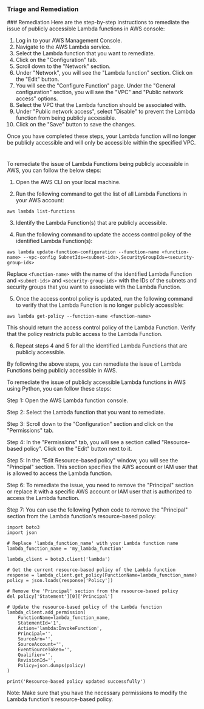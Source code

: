 
### Triage and Remediation
<Tabs>
<Tab title='Remediation'>
### Remediation

<AccordionGroup>
<Accordion title='Using Console' defaultOpen='true'>
Here are the step-by-step instructions to remediate the issue of publicly accessible Lambda functions in AWS console:

1. Log in to your AWS Management Console.
2. Navigate to the AWS Lambda service.
3. Select the Lambda function that you want to remediate.
4. Click on the "Configuration" tab.
5. Scroll down to the "Network" section.
6. Under "Network", you will see the "Lambda function" section. Click on the "Edit" button.
7. You will see the "Configure Function" page. Under the "General configuration" section, you will see the "VPC" and "Public network access" options.
8. Select the VPC that the Lambda function should be associated with.
9. Under "Public network access", select "Disable" to prevent the Lambda function from being publicly accessible.
10. Click on the "Save" button to save the changes.

Once you have completed these steps, your Lambda function will no longer be publicly accessible and will only be accessible within the specified VPC.

#
</Accordion>

<Accordion title='Using CLI'>
To remediate the issue of Lambda Functions being publicly accessible in AWS, you can follow the below steps:

1. Open the AWS CLI on your local machine.

2. Run the following command to get the list of all Lambda Functions in your AWS account:

```
aws lambda list-functions
```

3. Identify the Lambda Function(s) that are publicly accessible.

4. Run the following command to update the access control policy of the identified Lambda Function(s):

```
aws lambda update-function-configuration --function-name <function-name> --vpc-config SubnetIds=<subnet-ids>,SecurityGroupIds=<security-group-ids>
```

Replace `<function-name>` with the name of the identified Lambda Function and `<subnet-ids>` and `<security-group-ids>` with the IDs of the subnets and security groups that you want to associate with the Lambda Function.

5. Once the access control policy is updated, run the following command to verify that the Lambda Function is no longer publicly accessible:

```
aws lambda get-policy --function-name <function-name>
```

This should return the access control policy of the Lambda Function. Verify that the policy restricts public access to the Lambda Function.

6. Repeat steps 4 and 5 for all the identified Lambda Functions that are publicly accessible.

By following the above steps, you can remediate the issue of Lambda Functions being publicly accessible in AWS.
</Accordion>

<Accordion title='Using Python'>
To remediate the issue of publicly accessible Lambda functions in AWS using Python, you can follow these steps:

Step 1: Open the AWS Lambda function console.

Step 2: Select the Lambda function that you want to remediate.

Step 3: Scroll down to the "Configuration" section and click on the "Permissions" tab.

Step 4: In the "Permissions" tab, you will see a section called "Resource-based policy". Click on the "Edit" button next to it.

Step 5: In the "Edit Resource-based policy" window, you will see the "Principal" section. This section specifies the AWS account or IAM user that is allowed to access the Lambda function.

Step 6: To remediate the issue, you need to remove the "Principal" section or replace it with a specific AWS account or IAM user that is authorized to access the Lambda function.

Step 7: You can use the following Python code to remove the "Principal" section from the Lambda function's resource-based policy:

```
import boto3
import json

# Replace 'lambda_function_name' with your Lambda function name
lambda_function_name = 'my_lambda_function'

lambda_client = boto3.client('lambda')

# Get the current resource-based policy of the Lambda function
response = lambda_client.get_policy(FunctionName=lambda_function_name)
policy = json.loads(response['Policy'])

# Remove the 'Principal' section from the resource-based policy
del policy['Statement'][0]['Principal']

# Update the resource-based policy of the Lambda function
lambda_client.add_permission(
    FunctionName=lambda_function_name,
    StatementId='1',
    Action='lambda:InvokeFunction',
    Principal='',
    SourceArn='',
    SourceAccount='',
    EventSourceToken='',
    Qualifier='',
    RevisionId='',
    Policy=json.dumps(policy)
)

print('Resource-based policy updated successfully')
```

Note: Make sure that you have the necessary permissions to modify the Lambda function's resource-based policy.
</Accordion>

</AccordionGroup>
</Tab>
</Tabs>
